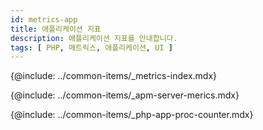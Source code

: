 ```yaml
---
id: metrics-app
title: 애플리케이션 지표
description: 애플리케이션 지표를 안내합니다. 
tags: [ PHP, 메트릭스, 애플리케이션, UI ]
---
```



{@include: ../common-items/_metrics-index.mdx} 

{@include: ../common-items/_apm-server-merics.mdx}  

{@include: ../common-items/_php-app-proc-counter.mdx} 
 